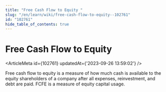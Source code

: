 ```yaml
---
title: "Free Cash Flow to Equity "
slug: "/en/learn/wiki/free-cash-flow-to-equity--102761"
id: "102761"
hide_table_of_contents: true
---
```



# Free Cash Flow to Equity 

<ArticleMeta id={102761} updatedAt={'2023-09-26 13:59:02'} />
<div className='border-solid border-b border-t-0 my-4 border-[var(--ifm-color-gray-300)]' />

Free cash flow to equity is a measure of how much cash is available to the equity shareholders of a company after all expenses, reinvestment, and debt are paid. FCFE is a measure of equity capital usage.
